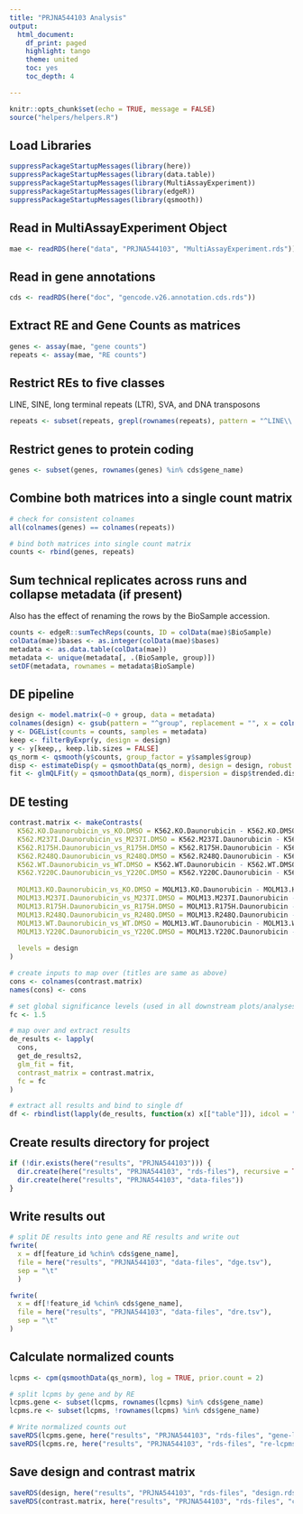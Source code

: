```yaml
---
title: "PRJNA544103 Analysis"
output:
  html_document:
    df_print: paged
    highlight: tango
    theme: united
    toc: yes
    toc_depth: 4

---
```


```r
knitr::opts_chunk$set(echo = TRUE, message = FALSE)
source("helpers/helpers.R")
```

## Load Libraries

```r
suppressPackageStartupMessages(library(here))
suppressPackageStartupMessages(library(data.table))
suppressPackageStartupMessages(library(MultiAssayExperiment))
suppressPackageStartupMessages(library(edgeR))
suppressPackageStartupMessages(library(qsmooth))
```

## Read in MultiAssayExperiment Object

```r
mae <- readRDS(here("data", "PRJNA544103", "MultiAssayExperiment.rds"))
```

## Read in gene annotations

```r
cds <- readRDS(here("doc", "gencode.v26.annotation.cds.rds"))
```

## Extract RE and Gene Counts as matrices

```r
genes <- assay(mae, "gene counts")
repeats <- assay(mae, "RE counts")
```

## Restrict REs to five classes

LINE, SINE, long terminal repeats (LTR), SVA, and DNA transposons

```r
repeats <- subset(repeats, grepl(rownames(repeats), pattern = "^LINE\\.|^SINE\\.|^LTR\\.|.*\\.SVA\\..*|^DNA\\."))
```

## Restrict genes to protein coding

```r
genes <- subset(genes, rownames(genes) %in% cds$gene_name)
```

## Combine both matrices into a single count matrix

```r
# check for consistent colnames
all(colnames(genes) == colnames(repeats))

# bind both matrices into single count matrix
counts <- rbind(genes, repeats)
```

## Sum technical replicates across runs and collapse metadata (if present)

Also has the effect of renaming the rows by the BioSample accession.

```r
counts <- edgeR::sumTechReps(counts, ID = colData(mae)$BioSample)
colData(mae)$bases <- as.integer(colData(mae)$bases)
metadata <- as.data.table(colData(mae))
metadata <- unique(metadata[, .(BioSample, group)])
setDF(metadata, rownames = metadata$BioSample)
```

## DE pipeline

```r
design <- model.matrix(~0 + group, data = metadata)
colnames(design) <- gsub(pattern = "^group", replacement = "", x = colnames(design))
y <- DGEList(counts = counts, samples = metadata)
keep <- filterByExpr(y, design = design)
y <- y[keep,, keep.lib.sizes = FALSE]
qs_norm <- qsmooth(y$counts, group_factor = y$samples$group)
disp <- estimateDisp(y = qsmoothData(qs_norm), design = design, robust = TRUE)
fit <- glmQLFit(y = qsmoothData(qs_norm), dispersion = disp$trended.dispersion, design = design, robust = TRUE)
```

## DE testing

```r
contrast.matrix <- makeContrasts(
  K562.KO.Daunorubicin_vs_KO.DMSO = K562.KO.Daunorubicin - K562.KO.DMSO,
  K562.M237I.Daunorubicin_vs_M237I.DMSO = K562.M237I.Daunorubicin - K562.M237I.DMSO,
  K562.R175H.Daunorubicin_vs_R175H.DMSO = K562.R175H.Daunorubicin - K562.R175H.DMSO,
  K562.R248Q.Daunorubicin_vs_R248Q.DMSO = K562.R248Q.Daunorubicin - K562.R248Q.DMSO,
  K562.WT.Daunorubicin_vs_WT.DMSO = K562.WT.Daunorubicin - K562.WT.DMSO,
  K562.Y220C.Daunorubicin_vs_Y220C.DMSO = K562.Y220C.Daunorubicin - K562.Y220C.DMSO,
  
  MOLM13.KO.Daunorubicin_vs_KO.DMSO = MOLM13.KO.Daunorubicin - MOLM13.KO.DMSO,
  MOLM13.M237I.Daunorubicin_vs_M237I.DMSO = MOLM13.M237I.Daunorubicin - MOLM13.M237I.DMSO,
  MOLM13.R175H.Daunorubicin_vs_R175H.DMSO = MOLM13.R175H.Daunorubicin - MOLM13.R175H.DMSO,
  MOLM13.R248Q.Daunorubicin_vs_R248Q.DMSO = MOLM13.R248Q.Daunorubicin - MOLM13.R248Q.DMSO,
  MOLM13.WT.Daunorubicin_vs_WT.DMSO = MOLM13.WT.Daunorubicin - MOLM13.WT.DMSO,
  MOLM13.Y220C.Daunorubicin_vs_Y220C.DMSO = MOLM13.Y220C.Daunorubicin - MOLM13.Y220C.DMSO,
  
  levels = design
)

# create inputs to map over (titles are same as above)
cons <- colnames(contrast.matrix)
names(cons) <- cons

# set global significance levels (used in all downstream plots/analyses)
fc <- 1.5

# map over and extract results
de_results <- lapply(
  cons, 
  get_de_results2, 
  glm_fit = fit, 
  contrast_matrix = contrast.matrix,
  fc = fc
)

# extract all results and bind to single df
df <- rbindlist(lapply(de_results, function(x) x[["table"]]), idcol = "contrast")
```

## Create results directory for project

```r
if (!dir.exists(here("results", "PRJNA544103"))) {
  dir.create(here("results", "PRJNA544103", "rds-files"), recursive = TRUE)
  dir.create(here("results", "PRJNA544103", "data-files"))
}
```

## Write results out

```r
# split DE results into gene and RE results and write out
fwrite(
  x = df[feature_id %chin% cds$gene_name],
  file = here("results", "PRJNA544103", "data-files", "dge.tsv"),
  sep = "\t"
  )

fwrite(
  x = df[!feature_id %chin% cds$gene_name],
  file = here("results", "PRJNA544103", "data-files", "dre.tsv"),
  sep = "\t"
)
```

## Calculate normalized counts

```r
lcpms <- cpm(qsmoothData(qs_norm), log = TRUE, prior.count = 2)

# split lcpms by gene and by RE
lcpms.gene <- subset(lcpms, rownames(lcpms) %in% cds$gene_name)
lcpms.re <- subset(lcpms, !rownames(lcpms) %in% cds$gene_name)

# Write normalized counts out
saveRDS(lcpms.gene, here("results", "PRJNA544103", "rds-files", "gene-lcpms.rds"))
saveRDS(lcpms.re, here("results", "PRJNA544103", "rds-files", "re-lcpms.rds"))
```

## Save design and contrast matrix

```r
saveRDS(design, here("results", "PRJNA544103", "rds-files", "design.rds"))
saveRDS(contrast.matrix, here("results", "PRJNA544103", "rds-files", "contrast-matrix.rds"))
```
